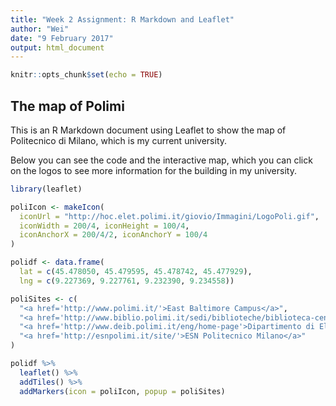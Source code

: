 ```yaml
---
title: "Week 2 Assignment: R Markdown and Leaflet"
author: "Wei"
date: "9 February 2017"
output: html_document
---
```


```r
knitr::opts_chunk$set(echo = TRUE)
```

## The map of Polimi

This is an R Markdown document using Leaflet to show the map of Politecnico di Milano, which is my current university.

Below you can see the code and the interactive map, which you can click on the logos to see more information for the building in my university.

```r
library(leaflet)

poliIcon <- makeIcon(
  iconUrl = "http://hoc.elet.polimi.it/giovio/Immagini/LogoPoli.gif",
  iconWidth = 200/4, iconHeight = 100/4,
  iconAnchorX = 200/4/2, iconAnchorY = 100/4
)

polidf <- data.frame(
  lat = c(45.478050, 45.479595, 45.478742, 45.477929),
  lng = c(9.227369, 9.227761, 9.232390, 9.234558))

poliSites <- c(
  "<a href='http://www.polimi.it/'>East Baltimore Campus</a>",
  "<a href='http://www.biblio.polimi.it/sedi/biblioteche/biblioteca-centrale-di-architettura/'>Central Library of Architecture</a>",
  "<a href='http://www.deib.polimi.it/eng/home-page'>Dipartimento di Elettronica, Informazione e Bioingegneria</a>",
  "<a href='http://esnpolimi.it/site/'>ESN Politecnico Milano</a>"
)

polidf %>% 
  leaflet() %>%
  addTiles() %>%
  addMarkers(icon = poliIcon, popup = poliSites)


```
